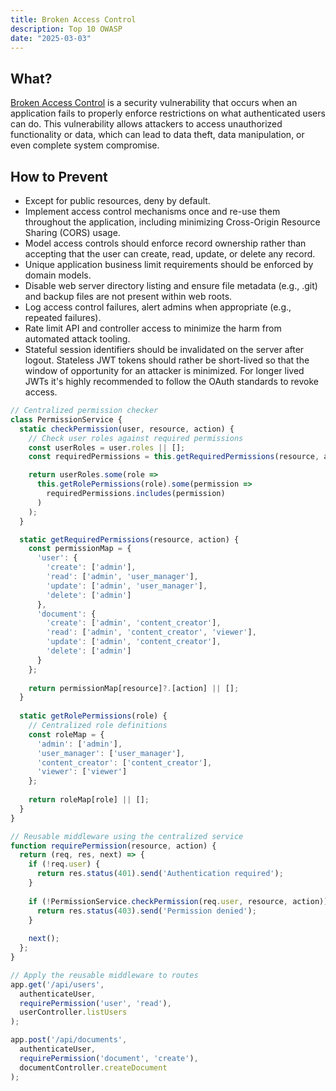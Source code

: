 ```yaml
---
title: Broken Access Control
description: Top 10 OWASP
date: "2025-03-03"
---
```


What?
-
[Broken Access Control](https://owasp.org/Top10/A01_2021-Broken_Access_Control/) is a security vulnerability that occurs when an application fails to properly enforce restrictions on what authenticated users can do. This vulnerability allows attackers to access unauthorized functionality or data, which can lead to data theft, data manipulation, or even complete system compromise.

How to Prevent
-
+ Except for public resources, deny by default.
+ Implement access control mechanisms once and re-use them throughout the application, including minimizing Cross-Origin Resource Sharing (CORS) usage.
+ Model access controls should enforce record ownership rather than accepting that the user can create, read, update, or delete any record.
+ Unique application business limit requirements should be enforced by domain models.
+ Disable web server directory listing and ensure file metadata (e.g., .git) and backup files are not present within web roots.
+ Log access control failures, alert admins when appropriate (e.g., repeated failures).
+ Rate limit API and controller access to minimize the harm from automated attack tooling.
+ Stateful session identifiers should be invalidated on the server after logout. Stateless JWT tokens should rather be short-lived so that the window of opportunity for an attacker is minimized. For longer lived JWTs it's highly recommended to follow the OAuth standards to revoke access.

```js
// Centralized permission checker
class PermissionService {
  static checkPermission(user, resource, action) {
    // Check user roles against required permissions
    const userRoles = user.roles || [];
    const requiredPermissions = this.getRequiredPermissions(resource, action);

    return userRoles.some(role => 
      this.getRolePermissions(role).some(permission => 
        requiredPermissions.includes(permission)
      )
    );
  }

  static getRequiredPermissions(resource, action) {
    const permissionMap = {
      'user': {
        'create': ['admin'],
        'read': ['admin', 'user_manager'],
        'update': ['admin', 'user_manager'],
        'delete': ['admin']
      },
      'document': {
        'create': ['admin', 'content_creator'],
        'read': ['admin', 'content_creator', 'viewer'],
        'update': ['admin', 'content_creator'],
        'delete': ['admin']
      }
    };
    
    return permissionMap[resource]?.[action] || [];
  }
  
  static getRolePermissions(role) {
    // Centralized role definitions
    const roleMap = {
      'admin': ['admin'],
      'user_manager': ['user_manager'],
      'content_creator': ['content_creator'],
      'viewer': ['viewer']
    };
    
    return roleMap[role] || [];
  }
}

// Reusable middleware using the centralized service
function requirePermission(resource, action) {
  return (req, res, next) => {
    if (!req.user) {
      return res.status(401).send('Authentication required');
    }
    
    if (!PermissionService.checkPermission(req.user, resource, action)) {
      return res.status(403).send('Permission denied');
    }
    
    next();
  };
}

// Apply the reusable middleware to routes
app.get('/api/users', 
  authenticateUser, 
  requirePermission('user', 'read'), 
  userController.listUsers
);

app.post('/api/documents', 
  authenticateUser, 
  requirePermission('document', 'create'), 
  documentController.createDocument
);
```
